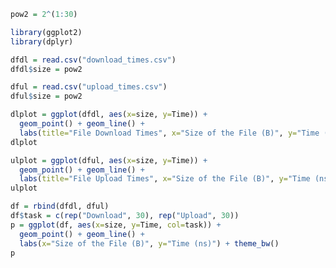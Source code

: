 


```r
pow2 = 2^(1:30)

library(ggplot2)
library(dplyr)

dfdl = read.csv("download_times.csv") 
dfdl$size = pow2

dful = read.csv("upload_times.csv")
dful$size = pow2

dlplot = ggplot(dfdl, aes(x=size, y=Time)) + 
  geom_point() + geom_line() + 
  labs(title="File Download Times", x="Size of the File (B)", y="Time (ns)") + theme_bw()
dlplot

ulplot = ggplot(dful, aes(x=size, y=Time)) + 
  geom_point() + geom_line() + 
  labs(title="File Upload Times", x="Size of the File (B)", y="Time (ns)") + theme_bw()
ulplot

df = rbind(dfdl, dful)
df$task = c(rep("Download", 30), rep("Upload", 30))
p = ggplot(df, aes(x=size, y=Time, col=task)) + 
  geom_point() + geom_line() + 
  labs(x="Size of the File (B)", y="Time (ns)") + theme_bw()
p

```

